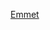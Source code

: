 {{US county navigation box
| template_name  = 埃米特縣 (愛荷華州)
| listclass = hlist
| county         = 埃米特縣
| state          = 愛荷華州

| map_image      = Map of Iowa highlighting Emmet County.svg
| map_caption    = 埃米特縣在愛荷華州的位置
| map_size       = 75x75

| seat           = 埃斯特維爾

| title1 = [[城市]]
| body1  = 
* [[阿姆斯特朗 (愛荷華州)|阿姆斯特朗]]
* [[多利佛 (愛荷華州)|多利佛]]
* [[埃斯特维尔]]
* [[格魯弗 (愛荷華州)|格魯弗]]
* [[林斯泰茲 (愛荷華州)|林斯泰茲]]
* [[沃灵福德 (艾奥瓦州)|沃靈福德]]

| title2 = [[行政鎮區]]
| body2  = 
* [[阿姆斯特朗格羅夫鎮區 (愛荷華州埃米特縣)|阿姆斯特朗格羅夫]]
* [[森特鎮區 (愛荷華州埃米特縣)|森特]]
* [[丹麥鎮區 (愛荷華州埃米特縣)|丹麥]]
* [[埃爾斯沃斯鎮區 (愛荷華州埃米特縣)|埃爾斯沃斯]]
* [[埃米特鎮區 (愛荷華州埃米特縣)|埃米特]]
* [[埃斯瑟維爾鎮區 (愛荷華州埃米特縣)|埃斯瑟維爾]]
* [[高湖鎮區 (愛荷華州埃米特縣)|高湖]]
* [[愛荷華湖鎮區 (愛荷華州埃米特縣)|愛荷華湖]]
* [[傑克克里克鎮區 (愛荷華州埃米特縣)|傑克克里克]]
* [[林肯鎮區 (愛荷華州埃米特縣)|林肯]]
* [[斯旺湖鎮區 (愛荷華州埃米特縣)|斯旺湖]]
* [[十二英里湖鎮區 (愛荷華州埃米特縣)|十二英里湖]]

| title3 = [[非建制地區]]
| body3  = 
* [[格里德利 (愛荷華州)|格里德利]]
* [[哈勒法 (愛荷華州)|哈勒法]]
* [[亨廷頓 (愛荷華州)|亨廷頓]]
* [[梅普爾山 (愛荷華州)|梅普爾山]]
* [[拉利 (愛荷華州)|羅利]]

}}<noinclude>
[[Category:艾奧瓦州縣份導航模板|Emmet]]  
[[Category:埃米特縣 (愛荷華州)| ]]
</noinclude>